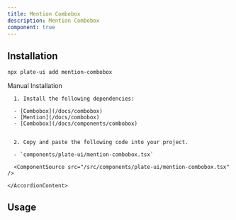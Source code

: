 ```yaml
---
title: Mention Combobox
description: Mention Combobox
component: true
---
```


[//]: # (<ComponentExample src="/src/components/examples/PlaygroundDemo.tsx">)
[//]: # (  <PlaygroundDemo />)
[//]: # (</ComponentExample>)

## Installation

```bash
npx plate-ui add mention-combobox
```

<Accordion type="single" collapsible>
  <AccordionItem value="manual-installation">
    <AccordionTrigger>Manual Installation</AccordionTrigger>
    <AccordionContent>

      1. Install the following dependencies:

      - [Combobox](/docs/combobox)
      - [Mention](/docs/combobox)
      - [Combobox](/docs/components/combobox)


      2. Copy and paste the following code into your project.

      - `components/plate-ui/mention-combobox.tsx`

      <ComponentSource src="/src/components/plate-ui/mention-combobox.tsx" />

    </AccordionContent>

  </AccordionItem>
</Accordion>

## Usage

```tsx
```

```tsx
```